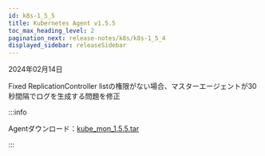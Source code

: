 ```yaml
---
id: k8s-1_5_5
title: Kubernetes Agent v1.5.5
toc_max_heading_level: 2
pagination_next: release-notes/k8s/k8s-1_5_4
displayed_sidebar: releaseSidebar
---
```


2024年02月14日

<Status>Fixed</Status> ReplicationController listの権限がない場合、マスターエージェントが30秒間隔でログを生成する問題を修正

:::info

Agentダウンロード：[kube_mon_1.5.5.tar](https://repo.whatap.io/docker/kube_mon_1.5.5.tar)

:::
